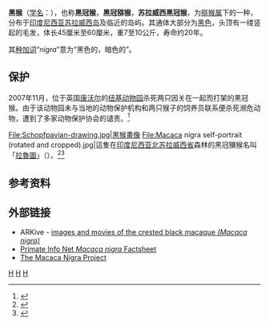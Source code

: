 {{Speciesbox
| status = CR
| status_system = IUCN3.1
| status_ref =<ref name=iucn>{{IUCN2008|assessors=Supriatna, J. & Andayana, N.|year=2008|id=12556|title=Macaca nigra|downloaded=4 January 2009}}</ref>
| image = Crested Black Macaque (Macaca nigra).jpg
| taxon= Macaca nigra
| authority = [[安塞尔姆·加埃唐·德马雷|Desmarest]], 1822
| range_map = Celebes Crested Macaque area.png
| range_map_caption =蓝色－原产地，红色－引进
}}
'''黑猴'''（[[学名|学名]]：''{{lang|la|Macaca nigra}}''），也称'''黑冠猴'''，'''黑冠猕猴'''，'''苏拉威西黑冠猴'''，为[[猕猴属|猕猴属]]下的一种，分布于[[印度尼西亚|印度尼西亚]][[苏拉威西岛|苏拉威西岛]]及临近的岛屿。其通体大部分为[[黑色|黑色]]，头顶有一缕竖起的毛发，体长45厘米至60厘米，重7至10公斤，寿命约20年。

其[[种加词|种加词]]“''nigra''”意为“黑色的，暗色的”。

==保护==
2007年11月，位于英国[[康沃尔|康沃尔]]的[[纽基动物园|纽基动物园]]杀死两只因关在一起而打架的黑冠猴。由于该动物园未与当地的动物保护机构和两只猴子的饲养员联系便杀死濒危动物，遭到了多家动物保护协会的谴责。<ref>{{cite web |url=http://news.xinhuanet.com/newscenter/2007-11/30/content_7165527.htm |language=zh-hans |title=珍稀猴爱打架被动物园"处死" 动物组织严厉谴责 |publisher=新华网 |date=2007年11月30日 |accessdate=2012-0517 |deadurl=yes |archiveurl=https://web.archive.org/web/20121208053304/http://news.xinhuanet.com/newscenter/2007-11/30/content_7165527.htm |archivedate=2012年12月8日 }}</ref>
<gallery>
File:Schopfpavian-drawing.jpg|黑猴畫像
File:Macaca nigra self-portrait (rotated and cropped).jpg|這隻在[[印度尼西亚|印度尼西亚]][[北苏拉威西省|北苏拉威西省]]森林的黑冠獼猴名叫「[[猴子自拍照著作權爭議|拉魯圖]]」（{{lang-en|Naruto}}）。<ref>{{cite web |title=猴子自拍照爭議 攝影師對PETA失望 |url=https://www.singtao.ca/386369/2015-09-23/news-%E7%8C%B4%E5%AD%90%E8%87%AA%E6%8B%8D%E7%85%A7%E7%88%AD%E8%AD%B0%E3%80%80%E6%94%9D%E5%BD%B1%E5%B8%AB%E5%B0%8Dpeta%E5%A4%B1%E6%9C%9B |website=Sing Tao Daily 星島日報加拿大 |accessdate=2019-09-06 |language=zh-HK |date=2015-09-23}}</ref><ref>{{cite web |title=「猴子拿他相機自拍」版權屬誰？ 攝影師與PETA和解 |url=https://pets.ettoday.net/news/1009069 |website=ETtoday寵物雲 |accessdate=2019-09-06 |language=zh-TW |date=2017-09-12 |archive-date=2019-09-06 |archive-url=https://web.archive.org/web/20190906163025/https://pets.ettoday.net/news/1009069 |dead-url=no }}</ref>
</gallery>

==参考资料==
{{reflist}}

==外部链接==
{{refbegin}}
{{Commons-inline|Macaca nigra|黑猴}}
* ARKive - [https://web.archive.org/web/20060301171351/http://www.arkive.org/species/GES/mammals/Macaca_nigra/ images and movies of the crested black macaque ''(Macaca nigra)'']
* [http://pin.primate.wisc.edu/factsheets/entry/crested_black_macaque Primate Info Net ''Macaca nigra'' Factsheet]{{Wayback|url=http://pin.primate.wisc.edu/factsheets/entry/crested_black_macaque |date=20120101160844 }}
* [http://www.macaca-nigra.org The Macaca Nigra Project]{{Wayback|url=http://www.macaca-nigra.org/ |date=20171114033403 }} 
{{refend}}
{{Taxonbar|from=Q280590}}

[[Category:印尼哺乳動物|H]]
[[Category:猕猴属|H]]
[[Category:1822年描述的动物|H]]